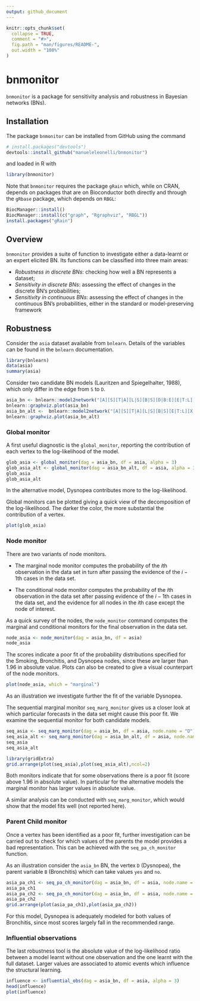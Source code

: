 ```yaml
---
output: github_document
---
```


<!-- README.md is generated from README.Rmd. Please edit that file -->

```r
knitr::opts_chunk$set(
  collapse = TRUE,
  comment = "#>",
  fig.path = "man/figures/README-",
  out.width = "100%"
)
```

# bnmonitor

`bnmonitor` is a package for sensitivity analysis and robustness in Bayesian networks (BNs).

## Installation 

The package `bnmonitor` can be installed from GitHub using the command 
```r
# install.packages("devtools")
devtools::install_github("manueleleonelli/bnmonitor")
```
and loaded in R with
```r
library(bnmonitor)
```
Note that `bnmonitor` requires the package `gRain` which, while on CRAN, depends on packages that are on Bioconductor both directly and through the `gRbase` package, which depends on `RBGL`:
```r
BiocManager::install()
BiocManager::install(c("graph", "Rgraphviz", "RBGL"))
install.packages("gRain")
```

## Overview

`bnmonitor` provides a suite of function to investigate either a data-learnt or an expert elicited BN. Its functions can be classified into three main areas:

 - *Robustness in discrete BNs*: checking how well a BN represents a dataset;
 - *Sensitivity in discrete BNs*: assessing the effect of changes in the discrete BN's probabilities;
 - *Sensitivity in continuous BNs*: assessing the effect of changes in the continuous BN's probabilities, either in the standard or model-preserving framework

<!-- The prequential diagnostics examine the forecasts that flow from a model in sequence. -->
<!-- Each monitor given below indicates the probability of a particular observation based on the previous observations and the model structure.  -->
<!-- In the prequential mindset, we compute a probability of each subsequent observation based on all previous data points.  -->
<!-- These observations are then scored, and in this package we use the logarithmic score function. -->
<!-- The observations are then standardized to give a z-score statistic.  -->
<!-- Following the recommendation of Cowell (2007), scores indicate a poor fit where |z| > 1.96  -->

<!-- We demonstrate the efficacy of the prequential monitors with the Asia data set from the bnlearn package. Details of the variables (nodes) can be found in the documentation for bnlearn. -->

## Robustness

Consider the `asia` dataset available from `bnlearn`. Details of the variables can be found in the `bnlearn` documentation.

``` r
library(bnlearn)
data(asia)
summary(asia)
```

Consider two candidate BN models (Lauritzen and Spiegelhalter, 1988), which only differ in the edge from `S` to `D`.
``` r
asia_bn <- bnlearn::model2network("[A][S][T|A][L|S][B|S][D|B:E][E|T:L][X|E]")
bnlearn::graphviz.plot(asia_bn) 
asia_bn_alt <-  bnlearn::model2network("[A][S][T|A][L|S][B|S][E|T:L][X|E][D|B:E:S]")
bnlearn::graphviz.plot(asia_bn_alt) 
```

### Global monitor

<!-- The global monitor is equivalent to the Bayes Factor and offers a good assessment of the model as a whole.  -->
<!-- It is primarily useful for differentiating between candidate models as the global monitor pinpoints the nodes with different contributions for two candidate models. -->
<!-- We can assess the log likelihood contribution from each of the nodes and determine which nodes contribute the most to the global monitor. -->
<!-- global.monitor.graph provides a quick visual for the entire network.  -->
<!-- The darker the color, the more substantial the contribution of that node to the log likelihood. -->

<!-- The global monitor assesses the probability of observing the data given the model and as such does not particularly fit the prequential view.  -->
<!-- However, it is a quick and useful first diagnostic assessment. -->

A first useful diagnostic is the `global_monitor`, reporting the contribution of each vertex to the log-likelihood of the model.

``` r
glob_asia <- global_monitor(dag = asia_bn, df = asia, alpha = 3)
glob_asia_alt <- global_monitor(dag = asia_bn_alt, df = asia, alpha = 3)
glob_asia
glob_asia_alt
```

In the alternative model, Dysnopea contributes more to the log-likelihood. 

Global monitors can be plotted giving a quick view of the decomposition of the log-likelihood. The darker the color, the more substantial the contribution of a vertex.

```r
plot(glob_asia)
```

### Node monitor 

There are two variants of node monitors.

  - The marginal node monitor computes the probability of the $i$th observation in the data set in turn after passing the evidence of the $i-1$th cases in the data set.
  
  - The conditional node monitor computes the probability of the $i$th observation in the data set after passing evidence of the $i-1$th cases in the data set, and the evidence for all nodes in the $i$th case except the node of interest.

As a quick survey of the nodes, the `node_monitor` command computes the marginal and conditional monitors for the final observation in the data set. 

``` r
node_asia <- node_monitor(dag = asia_bn, df = asia)
node_asia
```

The scores indicate a poor fit of the probability distributions specified for the Smoking, Bronchitis, and Dysnopea nodes, since these are larger than 1.96 in absolute value. Plots can also be created to give a visual counterpart of the node monitors.

```r
plot(node_asia, which = "marginal")
```

<!-- The modeller may decide which of these distributions is of the most interest.  -->
<!-- For the purposes of this vignette, we assume that we would like to check the forecasts for Dysnopea.  -->

As an illustration we investigate further the fit of the variable Dysnopea.

The sequential marginal monitor `seq_marg_monitor` gives us a closer look at which particular forecasts in the data set might cause this poor fit. We examine the sequential monitor for both candidate models.


``` r
seq_asia <- seq_marg_monitor(dag = asia_bn, df = asia, node.name = "D")
seq_asia_alt <- seq_marg_monitor(dag = asia_bn_alt, df = asia, node.name = "D")
seq_asia
seq_asia_alt
```


```r
library(gridExtra)
grid.arrange(plot(seq_asia),plot(seq_asia_alt),ncol=2)
```

Both monitors indicate that for some observations there is a poor fit (score above 1.96 in absolute value). In particular for the alternative models the marginal monitor has larger values in absolute value. 

A similar analysis can be conducted with `seq_marg_monitor`, which would show that the model fits well (not reported here).


### Parent Child monitor 

Once a vertex has been identified as a poor fit, further investigation can be carried out to check for which values of the parents the model provides a bad representation. This can be achieved with the `seq_pa_ch_monitor` function.

As an illustration consider the `asia_bn` BN, the vertex `D` (Dysnopea), the parent variable `B` (Bronchitis) which can take values `yes` and `no`.

``` r
asia_pa_ch1 <- seq_pa_ch_monitor(dag = asia_bn, df = asia, node.name = "D", pa.names =  "B", pa.val =  "yes", alpha = 3)
asia_pa_ch1
asia_pa_ch2 <- seq_pa_ch_monitor(dag = asia_bn, df = asia, node.name = "D", pa.names = "B", pa.val = "no", alpha = 3)
asia_pa_ch2
grid.arrange(plot(asia_pa_ch1),plot(asia_pa_ch2))
```

For this model, Dysnopea is adequately modeled for both values of Bronchitis, since most scores largely fall in the recommended range.

### Influential observations

The last robustness tool is the absolute value of the log-likelihood ratio between a model learnt without one observation and the one learnt with the full dataset. Larger values are associated to atomic events which influence the structural learning. 


```r
influence <- influential_obs(dag = asia_bn, df = asia, alpha = 3)
head(influence)
plot(influence)
```


